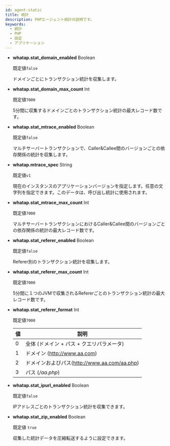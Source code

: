```yaml
---
id: agent-static
title: 統計
description: PHPエージェント統計の説明です。
keywords:
  - 統計
  - PHP
  - 設定
  - アプリケーション
---
```


- **whatap.stat_domain_enabled** <span class='type'>Boolean</span>

  既定値`false`

  ドメインごとにトランザクション統計を収集します。

- **whatap.stat_domain_max_count** <span class='type'>Int</span>

  既定値`7000`

  5分間に収集するドメインごとのトランザクション統計の最大レコード数です。

- **whatap.stat_mtrace_enabled** <span class='type'>Boolean</span>

  既定値`false`

  マルチサーバートランザクションで、Caller&Callee間のバージョンごとの依存関係の統計を収集します。

- **whatap.mtrace_spec** <span class='type'>String</span>

  既定値`v1`

  現在のインスタンスのアプリケーションバージョンを指定します。任意の文字列を指定できます。このデータは、呼び出し統計に使用されます。 


<Phprestartapply />

- **whatap.stat_mtrace_max_count** <span class='type'>Int</span>

  既定値`7000`

  マルチサーバートランザクションにおけるCaller&Callee間のバージョンごとの依存関係の統計の最大レコード数です。

- **whatap.stat_referer_enabled** <span class='type'>Boolean</span>

  既定値`false`

  Referer別のトランザクション統計を収集します。

- **whatap.stat_referer_max_count** <span class='type'>Int</span>

  既定値`7000`

  5分間に１つのJVMで収集されるRefererごとのトランザクション統計の最大レコード数です。

- **whatap.stat_referer_format** <span class='type'>Int</span>

  既定値`7000`

  | 値 | 説明                                  |
  | - | ----------------------------------- |
  | 0 | 全体 (ドメイン + パス + クエリパラメータ)           |
  | 1 | ドメイン (http://www.aa.com)            |
  | 2 | ドメインおよびパス(http://www.aa.com/aa.php) |
  | 3 | パス (_/aa.php_)                      |

- **whatap.stat_ipurl_enabled** <span class='type'>Boolean</span>

  既定値`false`

  IPアドレスごとのトランザクション統計を収集できます。

- **whatap.stat_zip_enabled** <span class='type'>Boolean</span>

  既定値 `true`

  収集した統計データを圧縮転送するように設定できます。
